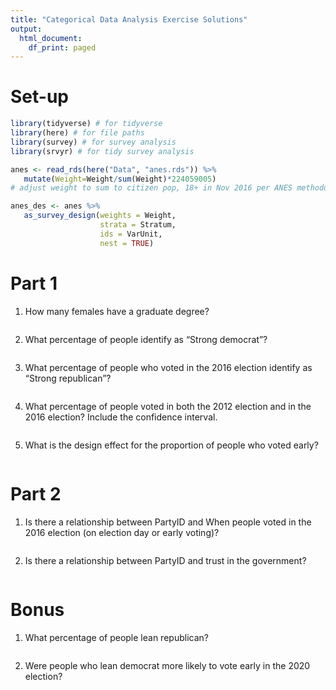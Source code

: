 ```yaml
---
title: "Categorical Data Analysis Exercise Solutions"
output:
  html_document:
    df_print: paged
---
```


# Set-up
```r
library(tidyverse) # for tidyverse
library(here) # for file paths
library(survey) # for survey analysis
library(srvyr) # for tidy survey analysis

anes <- read_rds(here("Data", "anes.rds")) %>%
   mutate(Weight=Weight/sum(Weight)*224059005) 
# adjust weight to sum to citizen pop, 18+ in Nov 2016 per ANES methodology documentation

anes_des <- anes %>%
   as_survey_design(weights = Weight,
                    strata = Stratum,
                    ids = VarUnit,
                    nest = TRUE)
```

# Part 1

1. How many females have a graduate degree?

```r


```

2. What percentage of people identify as "Strong democrat"?

```r

```

3. What percentage of people who voted in the 2016 election identify as "Strong republican"?

```r

```

4. What percentage of people voted in both the 2012 election and in the 2016 election?  Include the confidence interval.

```r

```

5. What is the design effect for the proportion of people who voted early?

```r

```

# Part 2

1. Is there a relationship between PartyID and When people voted in the 2016 election (on election day or early voting)?

```r

```

2. Is there a relationship between PartyID and trust in the government?

```r

```


# Bonus

1. What percentage of people lean republican?

```r

```

2. Were people who lean democrat more likely to vote early in the 2020 election?

```r

```